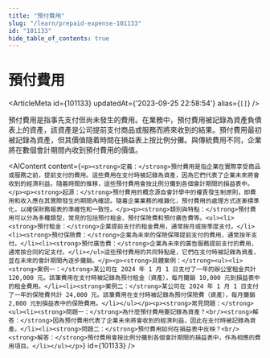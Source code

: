 ```yaml
---
title: "預付費用"
slug: "/learn/prepaid-expense-101133"
id: "101133"
hide_table_of_contents: true
---
```



# 預付費用

<ArticleMeta id={101133} updatedAt={'2023-09-25 22:58:54'} alias={`[]`} />
<div className='border-solid border-b border-t-0 my-4 border-[var(--ifm-color-gray-300)]' />

預付費用是指事先支付但尚未發生的費用。在業務中，預付費用被記錄為資產負債表上的資產，該資產是公司提前支付商品或服務而將來收到的結果。預付費用最初被記錄為資產，但其價值隨着時間在損益表上按比例分攤。與傳統費用不同，企業將在數個會計期間內收到預付費用的價值。

<AIContent content={`<p><strong>定義：</strong>預付費用是指企業在實際享受商品或服務之前，提前支付的費用。這些費用在支付時被記錄為資產，因為它們代表了企業未來將會收到的經濟利益。隨着時間的推移，這些預付費用會按比例分攤到各個會計期間的損益表中。</p><p><strong>起源：</strong>預付費用的概念源自會計學中的權責發生制原則，即費用和收入應在其實際發生的期間內確認。隨着企業業務的複雜化，預付費用的處理方式逐漸標準化，以確保財務報表的準確性和一致性。</p><p><strong>類別與特點：</strong>預付費用可以分為多種類型，常見的包括預付租金、預付保險費和預付廣告費等。<ul><li><strong>預付租金：</strong>企業提前支付的租金費用，通常按月或按季度支付。</li><li><strong>預付保險費：</strong>企業為未來的保險保障提前支付的費用，通常按年支付。</li><li><strong>預付廣告費：</strong>企業為未來的廣告服務提前支付的費用，通常按合同約定支付。</li></ul>這些預付費用的共同特點是，它們在支付時被記錄為資產，並在未來的會計期間內逐步攤銷。</p><p><strong>具體案例：</strong><ul><li><strong>案例一：</strong>某公司在 2024 年 1 月 1 日支付了一年的辦公室租金共計 120,000 元。該筆費用在支付時被記錄為預付租金（資產），每月攤銷 10,000 元到損益表中的租金費用。</li><li><strong>案例二：</strong>某公司在 2024 年 1 月 1 日支付了一年的保險費共計 24,000 元。該筆費用在支付時被記錄為預付保險費（資產），每月攤銷 2,000 元到損益表中的保險費用。</li></ul></p><p><strong>常見問題：</strong><ul><li><strong>問題一：</strong>為什麼預付費用要記錄為資產？<br/><strong>解答：</strong>因為預付費用代表了企業未來將會收到的經濟利益，因此在支付時被記錄為資產。</li><li><strong>問題二：</strong>預付費用如何在損益表中反映？<br/><strong>解答：</strong>預付費用會按比例分攤到各個會計期間的損益表中，作為相應的費用項目。</li></ul></p>`} id={101133} />
